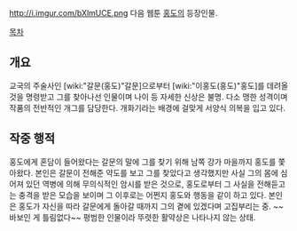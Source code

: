 http://i.imgur.com/bXlmUCE.png
다음 웹툰 [[홍도]]의 등장인물.

[[목차]]

== 개요 ==
교국의 주술사인 [wiki:"갈문(홍도)"갈문]으로부터 [wiki:"이홍도(홍도)"홍도]를 데려올 것을 명령받고 그를 찾아나선 인물이며 나이 등 자세한 신상은 불명.
다소 맹한 성격이며 작품의 전반적인 개그를 담당한다. 개화기라는 배경에 걸맞게 서양식 의복을 입고 있다.

== 작중 행적 ==
홍도에게 혼담이 들어왔다는 갈문의 말에 그를 찾기 위해 남쪽 강가 마을까지 홍도를 쫓아왔다. 본인은 갈문이 전해준 약도를 보고 그를 찾았다고 생각했지만 사실 그의 몸에 심어져 있던 역병에 의해 무의식적인 암시를 받은 것으로, 홍도로부터 그 사실을 전해듣고는 충격을 받은 모습을 보이며 그 이후로는 어쩐지 홍도와 행동을 같이 하고 있다. 본인은 홍도가 자신을 따라 갈문에게 돌아갈 때까지 그의 곁에 있겠다며 고집부리는 중. ~~바보인 게 틀림없다~~ 평범한 인물이라 뚜렷한 활약상은 나타나지 않는 상태.
